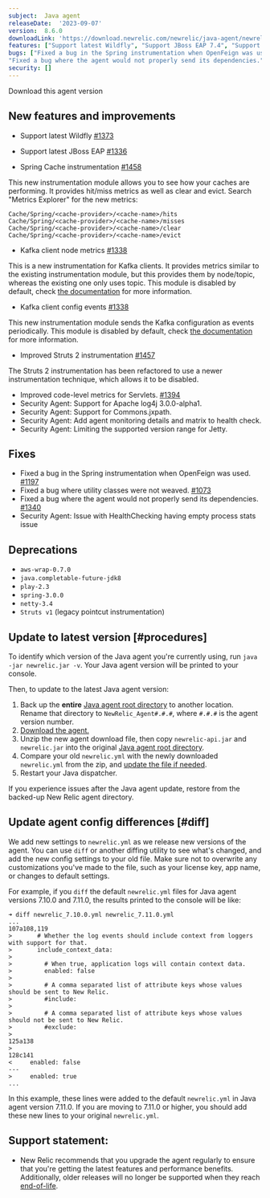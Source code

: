 ```yaml
---
subject:  Java agent
releaseDate:  '2023-09-07'
version:  8.6.0
downloadLink: 'https://download.newrelic.com/newrelic/java-agent/newrelic-agent/8.6.0/'
features: ["Support latest Wildfly", "Support JBoss EAP 7.4", "Support Spring Cache", "Support Spring Cache", "Kafka client node metrics", "Kafka client config events", "Improved Struts 2 instrumentation", "Improved code-level metrics for Servlets"]
bugs: ["Fixed a bug in the Spring instrumentation when OpenFeign was used.", "Fixed a bug where utility classes were not weaved.",
"Fixed a bug where the agent would not properly send its dependencies."]
security: []
---
```

<ButtonGroup>
  <ButtonLink
    role="button"
    to="https://download.newrelic.com/newrelic/java-agent/newrelic-agent/8.6.0/"
    variant="primary"
  >
    Download this agent version
  </ButtonLink>
</ButtonGroup>

## New features and improvements
- Support latest Wildfly [#1373](https://github.com/newrelic/newrelic-java-agent/issues/1373)

- Support latest JBoss EAP [#1336](https://github.com/newrelic/newrelic-java-agent/issues/1336)

- Spring Cache instrumentation [#1458](https://github.com/newrelic/newrelic-java-agent/issues/1458)

This new instrumentation module allows you to see how your caches are performing. It provides hit/miss metrics as well as clear and evict.
Search "Metrics Explorer" for the new metrics:
```
Cache/Spring/<cache-provider>/<cache-name>/hits
Cache/Spring/<cache-provider>/<cache-name>/misses
Cache/Spring/<cache-provider>/<cache-name>/clear
Cache/Spring/<cache-provider>/<cache-name>/evict
```

- Kafka client node metrics [#1338](https://github.com/newrelic/newrelic-java-agent/issues/1338)

This is a new instrumentation for Kafka clients. It provides metrics similar to the existing instrumentation module, but this provides them by node/topic, whereas the existing one only uses topic. This module is disabled by default, check [the documentation](/docs/apm/agents/java-agent/instrumentation/java-agent-instrument-kafka-message-queues/#kafka-node-metrics) for more information.

- Kafka client config events [#1338](https://github.com/newrelic/newrelic-java-agent/issues/1338)

This new instrumentation module sends the Kafka configuration as events periodically. This module is disabled by default, check [the documentation](/docs/apm/agents/java-agent/instrumentation/java-agent-instrument-kafka-message-queues/#kafka-config) for more information.

- Improved Struts 2 instrumentation [#1457](https://github.com/newrelic/newrelic-java-agent/issues/1457)

The Struts 2 instrumentation has been refactored to use a newer instrumentation technique, which allows it to be disabled.

- Improved code-level metrics for Servlets. [#1394](https://github.com/newrelic/newrelic-java-agent/issues/1394)
- Security Agent: Support for Apache log4j 3.0.0-alpha1.
- Security Agent: Support for Commons.jxpath.
- Security Agent: Add agent monitoring details and matrix to health check.
- Security Agent: Limiting the supported version range for Jetty.

## Fixes

- Fixed a bug in the Spring instrumentation when OpenFeign was used. [#1197](https://github.com/newrelic/newrelic-java-agent/issues/1197)
- Fixed a bug where utility classes were not weaved. [#1073](https://github.com/newrelic/newrelic-java-agent/issues/1073)
- Fixed a bug where the agent would not properly send its dependencies. [#1340](https://github.com/newrelic/newrelic-java-agent/issues/1340)
- Security Agent: Issue with HealthChecking having empty process stats issue


## Deprecations

- `aws-wrap-0.7.0`
- `java.completable-future-jdk8`
- `play-2.3`
- `spring-3.0.0`
- `netty-3.4`
- `Struts v1` (legacy pointcut instrumentation)


## Update to latest version [#procedures]

To identify which version of the Java agent you're currently using, run `java -jar newrelic.jar -v`. Your Java agent version will be printed to your console.

Then, to update to the latest Java agent version:

1. Back up the **entire** [Java agent root directory](/docs/agents/manage-apm-agents/troubleshooting/find-agent-root-directory#java-agent) to another location. Rename that directory to `NewRelic_Agent#.#.#`, where `#.#.#` is the agent version number.
2. [Download the agent.](/docs/release-notes/agent-release-notes/java-release-notes)
3. Unzip the new agent download file, then copy `newrelic-api.jar` and `newrelic.jar` into the original [Java agent root directory](/docs/agents/manage-apm-agents/troubleshooting/find-agent-root-directory#java-agent).
4. Compare your old `newrelic.yml` with the newly downloaded `newrelic.yml` from the zip, and [update the file if needed](#diff).
5. Restart your Java dispatcher.

If you experience issues after the Java agent update, restore from the backed-up New Relic agent directory.

## Update agent config differences [#diff]

We add new settings to `newrelic.yml` as we release new versions of the agent. You can use `diff` or another diffing utility to see what's changed, and add the new config settings to your old file. Make sure not to overwrite any customizations you've made to the file, such as your license key, app name, or changes to default settings.

For example, if you `diff` the default `newrelic.yml` files for Java agent versions 7.10.0 and 7.11.0, the results printed to the console will be like:

```
➜ diff newrelic_7.10.0.yml newrelic_7.11.0.yml
...
107a108,119
>       # Whether the log events should include context from loggers with support for that.
>       include_context_data:
>
>         # When true, application logs will contain context data.
>         enabled: false
>
>         # A comma separated list of attribute keys whose values should be sent to New Relic.
>         #include:
>
>         # A comma separated list of attribute keys whose values should not be sent to New Relic.
>         #exclude:
>
125a138
>
128c141
<     enabled: false
---
>     enabled: true
...
```

In this example, these lines were added to the default `newrelic.yml` in Java agent version 7.11.0. If you are moving to 7.11.0 or higher, you should add these new lines to your original `newrelic.yml`.

## Support statement:

* New Relic recommends that you upgrade the agent regularly to ensure that you're getting the latest features and performance benefits. Additionally, older releases will no longer be supported when they reach [end-of-life](https://docs.newrelic.com/docs/using-new-relic/cross-product-functions/install-configure/notification-changes-new-relic-saas-features-distributed-software/).
